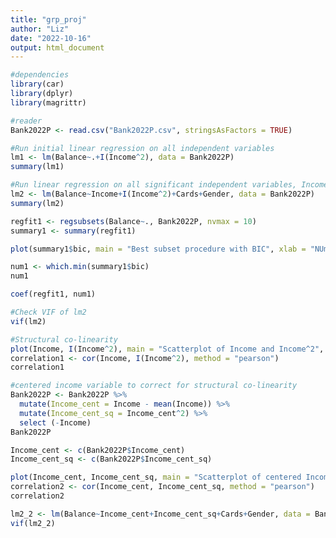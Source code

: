 ```yaml
---
title: "grp_proj"
author: "Liz"
date: "2022-10-16"
output: html_document
---
```


```r
#dependencies
library(car)
library(dplyr)
library(magrittr)

#reader
Bank2022P <- read.csv("Bank2022P.csv", stringsAsFactors = TRUE)
```

```r
#Run initial linear regression on all independent variables
lm1 <- lm(Balance~.+I(Income^2), data = Bank2022P)
summary(lm1)

#Run linear regression on all significant independent variables, Income, Income^2, Gender and Cards
lm2 <- lm(Balance~Income+I(Income^2)+Cards+Gender, data = Bank2022P)
summary(lm2)
```

```r
regfit1 <- regsubsets(Balance~., Bank2022P, nvmax = 10)
summary1 <- summary(regfit1)

plot(summary1$bic, main = "Best subset procedure with BIC", xlab = "NUmber of variables", ylab = "BIC", type = "b")

num1 <- which.min(summary1$bic)
num1

coef(regfit1, num1)
```

```r
#Check VIF of lm2
vif(lm2)

#Structural co-linearity 
plot(Income, I(Income^2), main = "Scatterplot of Income and Income^2", xlab = "Income", ylab = "Income^2")
correlation1 <- cor(Income, I(Income^2), method = "pearson")
correlation1

#centered income variable to correct for structural co-linearity 
Bank2022P <- Bank2022P %>% 
  mutate(Income_cent = Income - mean(Income)) %>% 
  mutate(Income_cent_sq = Income_cent^2) %>% 
  select (-Income)
Bank2022P

Income_cent <- c(Bank2022P$Income_cent)
Income_cent_sq <- c(Bank2022P$Income_cent_sq)

plot(Income_cent, Income_cent_sq, main = "Scatterplot of centered Income and it's square", xlab = "Income_cent", ylab = "Income_cent_sq")
correlation2 <- cor(Income_cent, Income_cent_sq, method = "pearson")
correlation2

lm2_2 <- lm(Balance~Income_cent+Income_cent_sq+Cards+Gender, data = Bank2022P)
vif(lm2_2)
```





